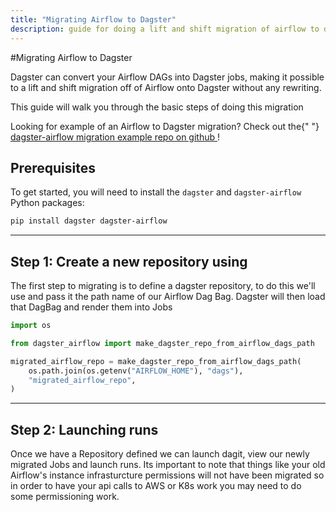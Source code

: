 ```yaml
---
title: "Migrating Airflow to Dagster"
description: guide for doing a lift and shift migration of airflow to dagster
---
```


\#Migrating Airflow to Dagster

Dagster can convert your Airflow DAGs into Dagster jobs, making it possible to a lift and shift migration off of Airflow onto Dagster without any rewriting.

This guide will walk you through the basic steps of doing this migration

<Note>
  Looking for example of an Airflow to Dagster migration? Check out the{" "}
  <a href="https://github.com/dagster-io/dagster-airflow-migration-example">
    dagster-airflow migration example repo on github
  </a>
  !
</Note>

## Prerequisites

To get started, you will need to install the `dagster` and `dagster-airflow` Python packages:

```bash
pip install dagster dagster-airflow
```

---

## Step 1: Create a new repository using <PyObject module="dagster_airflow" object="make_dagster_repo_from_airflow_dags_path" />

The first step to migrating is to define a dagster repository, to do this we'll use <PyObject module="dagster_airflow" object="make_dagster_repo_from_airflow_dags_path" /> and pass it the path name of our Airflow Dag Bag. Dagster will then load that DagBag and render them into Jobs

```python
import os

from dagster_airflow import make_dagster_repo_from_airflow_dags_path

migrated_airflow_repo = make_dagster_repo_from_airflow_dags_path(
    os.path.join(os.getenv("AIRFLOW_HOME"), "dags"),
    "migrated_airflow_repo",
)
```

---

## Step 2: Launching runs

Once we have a Repository defined we can launch dagit, view our newly migrated Jobs and launch runs. Its important to note that things like your old Airflow's instance infrasturcture permissions will not have been migrated so in order to have your api calls to AWS or K8s work you may need to do some permissioning work.
